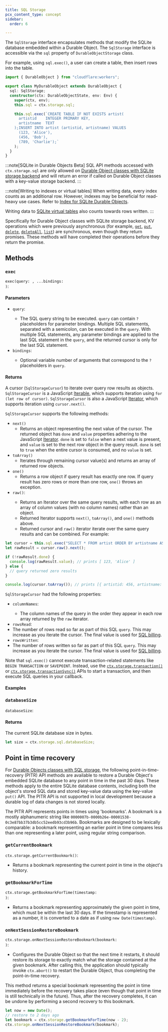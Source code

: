 ```yaml
---
title: SQL Storage
pcx_content_type: concept
sidebar:
  order: 6

---
```



The `SqlStorage` interface encapsulates methods that modify the SQLite database embedded within a Durable Object. The `SqlStorage` interface is accessible via the `sql` property of `DurableObjectStorage` class.

For example, using `sql.exec()`, a user can create a table, then insert rows into the table.

```ts
import { DurableObject } from "cloudflare:workers";

export class MyDurableObject extends DurableObject {
  sql: SqlStorage;
  constructor(ctx: DurableObjectState, env: Env) {
    super(ctx, env);
    this.sql = ctx.storage.sql;

    this.sql.exec(`CREATE TABLE IF NOT EXISTS artist(
      artistid    INTEGER PRIMARY KEY,
      artistname  TEXT
    );INSERT INTO artist (artistid, artistname) VALUES
      (123, 'Alice'),
      (456, 'Bob'),
      (789, 'Charlie');`
    );
  }
}
```

:::note[SQLite in Durable Objects Beta]
SQL API methods accessed with `ctx.storage.sql` are only allowed on [Durable Object classes with SQLite storage backend](/durable-objects/reference/durable-objects-migrations/#enable-sqlite-storage-backend-on-new-durable-object-class-migration) and will return an error if called on Durable Object classes with a key-value storage backend.
:::

:::note[Writing to indexes or virtual tables]
When writing data, every index counts as an additional row. However, indexes may be beneficial for read-heavy use cases. Refer to [Index for SQLite Durable Objects](/durable-objects/best-practices/access-durable-objects-storage/#index-for-sqlite-durable-objects).

Writing data to [SQLite virtual tables](https://www.sqlite.org/vtab.html) also counts towards rows written.
:::

Specifically for Durable Object classes with SQLite storage backend, KV operations which were previously asynchronous (for example, [`get`](/durable-objects/api/storage-api/#get), [`put`](/durable-objects/api/storage-api/#put), [`delete`](/durable-objects/api/storage-api/#delete), [`deleteAll`](/durable-objects/api/storage-api/#deleteall), [`list`](/durable-objects/api/storage-api/#list)) are synchronous, even though they return promises. These methods will have completed their operations before they return the promise.

## Methods

### `exec`

<code>exec(query: <Type text='string'/>, ...bindings: <Type text='any[]'/>)</code>: <Type text='SqlStorageCursor' />

#### Parameters

* `query`: <Type text ='string' />
  * The SQL query string to be executed. `query` can contain `?` placeholders for parameter bindings. Multiple SQL statements, separated with a semicolon, can be executed in the `query`. With multiple SQL statements, any parameter bindings are applied to the last SQL statement in the `query`, and the returned cursor is only for the last SQL statement.
* `bindings`: <Type text='any[]' /> <MetaInfo text='Optional' />
  * Optional variable number of arguments that correspond to the `?` placeholders in `query`.

#### Returns

A cursor (`SqlStorageCursor`) to iterate over query row results as objects. `SqlStorageCursor` is a JavaScript [Iterable](https://developer.mozilla.org/en-US/docs/Web/JavaScript/Reference/Iteration_protocols#the_iterable_protocol), which supports iteration using `for (let row of cursor)`. `SqlStorageCursor` is also a JavaScript [Iterator](https://developer.mozilla.org/en-US/docs/Web/JavaScript/Reference/Iteration_protocols#the_iterator_protocol), which supports iteration using `cursor.next()`.

`SqlStorageCursor` supports the following methods:

* `next()`
  * Returns an object representing the next value of the cursor. The returned object has `done` and `value` properties adhering to the JavaScript [Iterator](https://developer.mozilla.org/en-US/docs/Web/JavaScript/Reference/Iteration_protocols#the_iterator_protocol). `done` is set to `false` when a next value is present, and `value` is set to the next row object in the query result. `done` is set to `true` when the entire cursor is consumed, and no `value` is set.
* `toArray()`
  * Iterates through remaining cursor value(s) and returns an array of returned row objects.
* `one()`
  * Returns a row object if query result has exactly one row. If query result has zero rows or more than one row, `one()` throws an exception.
* `raw()`: <Type text='Iterator' />
  * Returns an Iterator over the same query results, with each row as an array of column values (with no column names) rather than an object.
  * Returned Iterator supports `next()`, `toArray()`, and `one()` methods above.
  * Returned cursor and `raw()` iterator iterate over the same query results and can be combined. For example:

```ts
let cursor = this.sql.exec("SELECT * FROM artist ORDER BY artistname ASC;");
let rawResult = cursor.raw().next();

if (!rawResult.done) {
  console.log(rawResult.value); // prints [ 123, 'Alice' ]
} else {
  // query returned zero results
}

console.log(cursor.toArray()); // prints [{ artistid: 456, artistname: 'Bob' },{ artistid: 789, artistname: 'Charlie' }]
```

`SqlStorageCursor` had the following properties:

* `columnNames`: <Type text='string[]' />
  * The column names of the query in the order they appear in each row array returned by the `raw` iterator.
*  `rowsRead`: <Type text='number' />
  * The number of rows read so far as part of this SQL `query`. This may increase as you iterate the cursor. The final value is used for [SQL billing](/durable-objects/platform/pricing/#sqlite-storage-backend).
*  `rowsWritten`: <Type text='number' />
  * The number of rows written so far as part of this SQL `query`. This may increase as you iterate the cursor. The final value is used for [SQL billing](/durable-objects/platform/pricing/#sqlite-storage-backend).

Note that `sql.exec()` cannot execute transaction-related statements like `BEGIN TRANSACTION` or `SAVEPOINT`. Instead, use the [`ctx.storage.transaction()`](#transaction) or [`ctx.storage.transactionSync()`](#transactionsync) APIs to start a transaction, and then execute SQL queries in your callback.

#### Examples

<Render file="durable-objects-sql" />

### `databaseSize`

`databaseSize`: <Type text ='number' />

#### Returns

The current SQLite database size in bytes.

```ts
let size = ctx.storage.sql.databaseSize;
```

## Point in time recovery

For [Durable Objects classes with SQL storage](/durable-objects/reference/durable-objects-migrations/#enable-sqlite-storage-backend-on-new-durable-object-class-migration), the following point-in-time-recovery (PITR) API methods are available to restore a Durable Object's embedded SQLite database to any point in time in the past 30 days. These methods apply to the entire SQLite database contents, including both the object's stored SQL data and stored key-value data using the key-value `put()` API. The PITR API is not supported in local development because a durable log of data changes is not stored locally.

The PITR API represents points in times using 'bookmarks'. A bookmark is a mostly alphanumeric string like `0000007b-0000b26e-00001538-0c3e87bb37b3db5cc52eedb93cd3b96b`. Bookmarks are designed to be lexically comparable: a bookmark representing an earlier point in time compares less than one representing a later point, using regular string comparison.

### `getCurrentBookmark`

<code>ctx.storage.getCurrentBookmark()</code>: <Type text='Promise<string>' />

* Returns a bookmark representing the current point in time in the object's history.

### `getBookmarkForTime`

<code>ctx.storage.getBookmarkForTime(timestamp: <Type text='number | Date'/>)</code>: <Type text='Promise<string>' />

* Returns a bookmark representing approximately the given point in time, which must be within the last 30 days. If the timestamp is represented as a number, it is converted to a date as if using `new Date(timestamp)`.

### `onNextSessionRestoreBookmark`

<code>ctx.storage.onNextSessionRestoreBookmark(bookmark: <Type text='string'/>)</code>: <Type text='Promise<string>' />

  * Configures the Durable Object so that the next time it restarts, it should restore its storage to exactly match what the storage contained at the given bookmark. After calling this, the application should typically invoke `ctx.abort()` to restart the Durable Object, thus completing the point-in-time recovery.

This method returns a special bookmark representing the point in time immediately before the recovery takes place (even though that point in time is still technically in the future). Thus, after the recovery completes, it can be undone by performing a second recovery to this bookmark.


```ts
let now = new Date();
// restore to 2 days ago
let bookmark = ctx.storage.getBookmarkForTime(now - 2);
ctx.storage.onNextSessionRestoreBookmark(bookmark);
```
